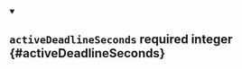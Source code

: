 
<details className="config-field" data-expandable="false" open>
<summary>

## `activeDeadlineSeconds` <span class="config-field-required" data-required="false">required</span> <span class="config-field-type">integer</span> <span class="config-field-default"></span> <span class="config-field-enum"></span> {#activeDeadlineSeconds}



</summary>



</details>
